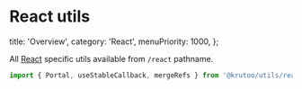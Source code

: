# React utils

  title: 'Overview',
  category: 'React',
  menuPriority: 1000,
};

All [React](https://react.dev/) specific utils available from `/react` pathname.

```js
import { Portal, useStableCallback, mergeRefs } from '@krutoo/utils/react';
```
